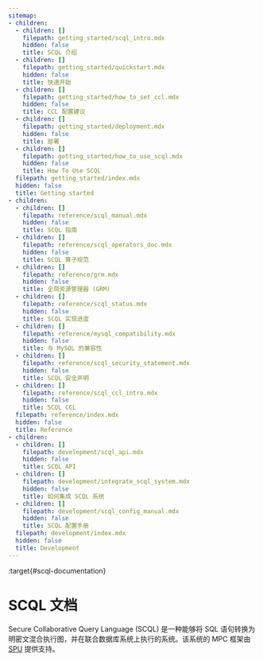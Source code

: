 ```yaml
---
sitemap:
- children:
  - children: []
    filepath: getting_started/scql_intro.mdx
    hidden: false
    title: SCQL 介绍
  - children: []
    filepath: getting_started/quickstart.mdx
    hidden: false
    title: 快速开始
  - children: []
    filepath: getting_started/how_to_set_ccl.mdx
    hidden: false
    title: CCL 配置建议
  - children: []
    filepath: getting_started/deployment.mdx
    hidden: false
    title: 部署
  - children: []
    filepath: getting_started/how_to_use_scql.mdx
    hidden: false
    title: How To Use SCQL
  filepath: getting_started/index.mdx
  hidden: false
  title: Getting started
- children:
  - children: []
    filepath: reference/scql_manual.mdx
    hidden: false
    title: SCQL 指南
  - children: []
    filepath: reference/scql_operators_doc.mdx
    hidden: false
    title: SCQL 算子规范
  - children: []
    filepath: reference/grm.mdx
    hidden: false
    title: 全局资源管理器 (GRM)
  - children: []
    filepath: reference/scql_status.mdx
    hidden: false
    title: SCQL 实现进度
  - children: []
    filepath: reference/mysql_compatibility.mdx
    hidden: false
    title: 与 MySQL 的兼容性
  - children: []
    filepath: reference/scql_security_statement.mdx
    hidden: false
    title: SCQL 安全声明
  - children: []
    filepath: reference/scql_ccl_intro.mdx
    hidden: false
    title: SCQL CCL
  filepath: reference/index.mdx
  hidden: false
  title: Reference
- children:
  - children: []
    filepath: development/scql_api.mdx
    hidden: false
    title: SCQL API
  - children: []
    filepath: development/integrate_scql_system.mdx
    hidden: false
    title: 如何集成 SCQL 系统
  - children: []
    filepath: development/scql_config_manual.mdx
    hidden: false
    title: SCQL 配置手册
  filepath: development/index.mdx
  hidden: false
  title: Development
---
```


:target{#scql-documentation}

# SCQL 文档

Secure Collaborative Query Language (SCQL) 是一种能够将 SQL 语句转换为明密文混合执行图，并在联合数据库系统上执行的系统。该系统的 MPC 框架由 [SPU](https://github.com/secretflow/spu) 提供支持。

<TableOfContents />
